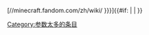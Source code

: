 <span class=plainlinks>[//minecraft.fandom.com/zh/wiki/{{urlencode:{{{1|Minecraft_Wiki}}}|WIKI}} {{{2|{{{1|-{Minecraft Wiki}-}}}}}}]</span>{{#if: {{{3|}}}
|<!-- 参数3为非空值 -->{{error|模板错误：模板不支持第三个参数。如果你是想链接到Minecraft某个页面的子页面，请使用斜线，如<code><nowiki>{{mcwiki|教程/菜单界面}}</nowiki></code>。}}[[Category:参数太多的条目]]<!-- 参数3为非空值结束-->
|<!-- 参数3为空值/ -->
}}<noinclude>{{documentation}}</noinclude>